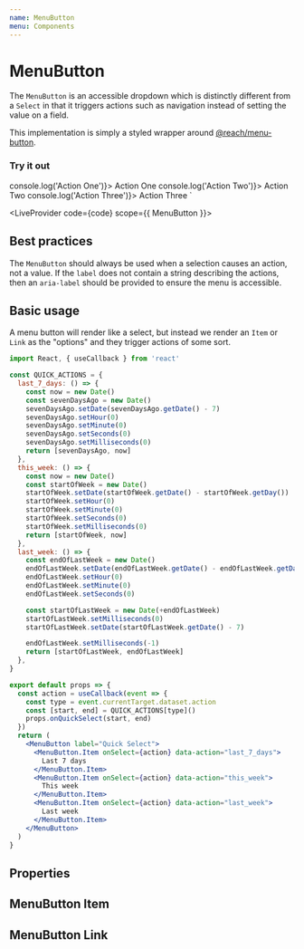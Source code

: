 ```yaml
---
name: MenuButton
menu: Components
---
```



# MenuButton

The `MenuButton` is an accessible dropdown which is distinctly different from a `Select` in that it triggers actions such as navigation instead of setting the value on a field.

This implementation is simply a styled wrapper around [@reach/menu-button](https://reacttraining.com/reach-ui/menu-button).

### Try it out

<MenuButton label="Demo" marginTop={5}>
  <MenuButton.Item onSelect={() => console.log('Action One')}>
    Action One
  </MenuButton.Item>
  <MenuButton.Item onSelect={() => console.log('Action Two')}>
    Action Two
  </MenuButton.Item>
  <MenuButton.Item onSelect={() => console.log('Action Three')}>
    Action Three
  </MenuButton.Item>
</MenuButton>`

<LiveProvider code={code} scope={{ MenuButton }}>
  <LiveEditor style={livePreviewStyle} />
  <LiveError />
  <LivePreview />
</LiveProvider>

## Best practices

The `MenuButton` should always be used when a selection causes an action, not a value. If the `label` does not contain a string describing the actions, then an `aria-label` should be provided to ensure the menu is accessible.

## Basic usage

A menu button will render like a select, but instead we render an `Item` or `Link` as the "options" and they trigger actions of some sort.

```jsx
import React, { useCallback } from 'react'

const QUICK_ACTIONS = {
  last_7_days: () => {
    const now = new Date()
    const sevenDaysAgo = new Date()
    sevenDaysAgo.setDate(sevenDaysAgo.getDate() - 7)
    sevenDaysAgo.setHour(0)
    sevenDaysAgo.setMinute(0)
    sevenDaysAgo.setSeconds(0)
    sevenDaysAgo.setMilliseconds(0)
    return [sevenDaysAgo, now]
  },
  this_week: () => {
    const now = new Date()
    const startOfWeek = new Date()
    startOfWeek.setDate(startOfWeek.getDate() - startOfWeek.getDay())
    startOfWeek.setHour(0)
    startOfWeek.setMinute(0)
    startOfWeek.setSeconds(0)
    startOfWeek.setMilliseconds(0)
    return [startOfWeek, now]
  },
  last_week: () => {
    const endOfLastWeek = new Date()
    endOfLastWeek.setDate(endOfLastWeek.getDate() - endOfLastWeek.getDay())
    endOfLastWeek.setHour(0)
    endOfLastWeek.setMinute(0)
    endOfLastWeek.setSeconds(0)

    const startOfLastWeek = new Date(+endOfLastWeek)
    startOfLastWeek.setMilliseconds(0)
    startOfLastWeek.setDate(startOfLastWeek.getDate() - 7)

    endOfLastWeek.setMilliseconds(-1)
    return [startOfLastWeek, endOfLastWeek]
  },
}

export default props => {
  const action = useCallback(event => {
    const type = event.currentTarget.dataset.action
    const [start, end] = QUICK_ACTIONS[type]()
    props.onQuickSelect(start, end)
  })
  return (
    <MenuButton label="Quick Select">
      <MenuButton.Item onSelect={action} data-action="last_7_days">
        Last 7 days
      </MenuButton.Item>
      <MenuButton.Item onSelect={action} data-action="this_week">
        This week
      </MenuButton.Item>
      <MenuButton.Item onSelect={action} data-action="last_week">
        Last week
      </MenuButton.Item>
    </MenuButton>
  )
}
```

## Properties

<PropsTable of={MenuButton} />

## MenuButton Item

<PropsTable of={MenuButton} staticProp="Item" />

## MenuButton Link

<PropsTable of={MenuButton} staticProp="Link" />
